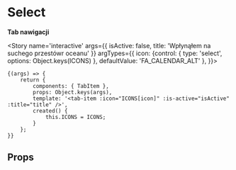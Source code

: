 
<Meta title='atoms/TabItem' component={TabItem} />

# Select

**Tab nawigacji**

<Story name='interactive'
	   args={{
		   isActive: false,
           title: 'Wpłynąłem na suchego przestówr oceanu'
	   }}
       argTypes={{
           icon: {control: { type: 'select', options: Object.keys(ICONS) }, defaultValue: 'FA_CALENDAR_ALT' },
       }}>
>
	{(args) => {
		return {
			components: { TabItem },
			props: Object.keys(args),
			template: '<tab-item :icon="ICONS[icon]" :is-active="isActive" :title="title" />',
            created() {
                this.ICONS = ICONS;
            }
        };
	}}
</Story>

## Props

<Props of={WnlSelect} />
